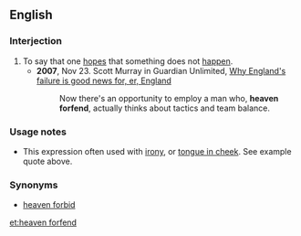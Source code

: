 ==English==

===Interjection===
{{en-interj|pos=[[heaven]] [[forfend]]}}

# To say that one [[hopes]] that something does not [[happen]].
#* '''2007''', Nov 23. Scott Murray in Guardian Unlimited, [http://football.guardian.co.uk/comment/story/0,,2215456,00.html Why England's failure is good news for, er, England]
#*: Now there's an opportunity to employ a man who, '''heaven forfend''', actually thinks about tactics and team balance.

===Usage notes===
* This expression often used with [[irony]], or [[tongue in cheek]]. See example quote above.

===Synonyms===
* [[heaven forbid]]

[[et:heaven forfend]]